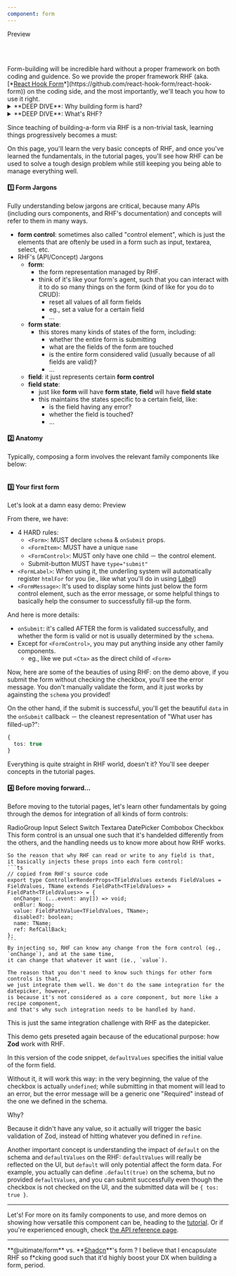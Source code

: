 ```yaml
---
component: form
---
```

<QuickDemoSection />
<VersatileTabs2 defaultValue="form-remove-app-from-project">
  <VersatileTabs2List>
    <VersatileTabs2Trigger value="form-remove-app-from-project">Preview</VersatileTabs2Trigger>
  </VersatileTabs2List>
  <VersatileTabs2Content value="form-remove-app-from-project" demoId="form-remove-app-from-project" showCode={false} />
</VersatileTabs2>

<br /><br />



<QuickStartSection />
Form-building will be incredible hard without a proper framework on both coding and guidence.
So we provide the proper framework RHF (aka. [*<u>React Hook Form</u>*](https://github.com/react-hook-form/react-hook-form)) on the coding side,
and the most importantly, we'll teach you how to use it right.

<details>
<summary>**DEEP DIVE**: Why building form is hard?</summary>

   In the front-end world, there are several classic applications are hard to build, including form.
   (frankly, comparing to the others, form is actually not that hard to build)
   but they all share the basic difficulty to overcome when things get tough: tons of states to manage.

   When number of states exceed certain limit, it's tough to manage them, and so people then create another layer of solution for better do the management.
   RHF is one of seveal layers in the field of form-building.

   RHF is great, but it's quite flexible, such that without proper guidence,
   it is very easy to get into so many problems, including, but not limited to:
   - RHF seems incompetent. Maybe I need to use another framework.
   - There are still just too many states that are hard to manage, maybe I need to add another complextiy like RxJS.
   - After using RHF, the code seems becoming more messy and complex.
   - I just have no idea how to even use RHF to implement certain features
   - ...

   So the takeaway here is that, building a form needs you to choose an appropriate framework,
   but at the same time, and probably more importantly, you need to learn how to use it right,
   and this can be a bit long journey to go if you expected that building a forum is not hard.
   <br /><br />
</details>
<details>
  <summary>**DEEP DIVE**: What's RHF?</summary>

   I think the introduction in RHF's site is inappropriate for the beginners.

   So I'll try to explain it better at here.

  Simply put. It's a headless UI framework.
  The longer answer is:
   - It's more like a framework instead of a library, because adopting it means that you will build a form in a unique way provided by RHF,
   and since it is a framework, it's quite big to learn, and migrate it to other similar libraries will not be trivial.
   - It's also a headless UI, but it is more like the one that mainly provides many control toolkits for form states management instead of React components;
   so it's different from **Radix**'s approach (because **Radix**'s is so called "headless UI component"), and more like the fashion of **TanStack Table**.
   <br /><br />
</details>

Since teaching of building-a-form via RHF is a non-trivial task, learning things progressively becomes a must:

On this page, you'll learn the very basic concepts of RHF,
and once you've learned the fundamentals, in the tutorial pages,
you'll see how RHF can be used to solve a tough design problem while still keeping you being able to manage everything well.


#### 1️⃣ Form Jargons
Fully understanding below jargons are critical, because many APIs (including ours components, and RHF's documentation) and concepts will refer to them in many ways.

- **form control**: sometimes also called "control element", which is just the elements that are oftenly be used in a form such as input, textarea, select, etc.
- RHF's (API/Concept) Jargons
  - **form**:
    - the form representation managed by RHF.
    - think of it's like your form's agent, such that you can interact with it to do so many things on the form (kind of like for you do to CRUD):
      - reset all values of all form fields
      - eg., set a value for a certain field
      - ...
  - **form state**:
    - this stores many kinds of states of the form, including:
      - whether the entire form is submitting
      - what are the fields of the form are touched
      - is the entire form considered valid (usually because of all fields are valid)?
      - ...
  - **field**: it just represents certain **form control**
  - **field state**:
    - just like **form** will have **form state**, **field** will have **field state**
    - this maintains the states specific to a certain field, like:
      - is the field having any error?
      - whether the field is touched?
      - ...


#### 2️⃣ Anatomy
Typically, composing a form involves the relevant family components like below:

```tsx file=./Form.meta.tsx#L5-L13
```


#### 3️⃣ Your first form
Let's look at a damn easy demo:
<VersatileTabs2 defaultValue="form-damn-easy-demo">
  <VersatileTabs2List>
    <VersatileTabs2Trigger value="form-damn-easy-demo">Preview</VersatileTabs2Trigger>
  </VersatileTabs2List>
  <VersatileTabs2Content value="form-damn-easy-demo" demoId="form-damn-easy-demo"/>
</VersatileTabs2>

From there, we have:
- 4 HARD rules:
  - `<Form>`: MUST declare `schema` & `onSubmit` props.
  - `<FormItem>`: MUST have a unique `name`
  - `<FormControl>`: MUST only have one child － the control element.
  - Submit-button MUST have `type="submit"`
- `<FormLabel>`: When using it, the underling system will automatically register `htmlFor` for you (ie., like what you'll do in using [Label](./../../label/introduction))
- `<FormMessage>`: It's used to display some hints just below the form control element, such as the error message, or some helpful things to basically help the consumer to successfully fill-up the form.

And here is more details:
- `onSubmit`: it's called AFTER the form is validated successfully, and whether the form is valid or not is usually determined by the `schema`.
- Except for `<FormControl>`, you may put anything inside any other family components.
  - eg., like we put `<Cta>` as the direct child of `<Form>`

Now, here are some of the beauties of using RHF: on the demo above,
if you submit the form without checking the checkbox, you'll see the error message.
You don't manually validate the form, and it just works by againsting the `schema` you provided!

On the other hand, if the submit is successful, you'll get the beautiful `data` in the `onSubmit` callback －
the cleanest representation of "What user has filled-up?":
```ts
{
  tos: true
}
```

Everything is quite straight in RHF world, doesn't it?
You'll see deeper concepts in the tutorial pages.



#### 4️⃣ Before moving forward...

Before moving to the tutorial pages,
let's learn other fundamentals by going through the demos for integration of all kinds of form controls:

<VersatileTabs2 defaultValue="form-radiogroup-demo">
  <VersatileTabs2List>
    <VersatileTabs2Trigger value="form-radiogroup-demo">RadioGroup</VersatileTabs2Trigger>
    <VersatileTabs2Trigger value="form-input-demo">Input</VersatileTabs2Trigger>
    <VersatileTabs2Trigger value="form-select-demo">Select</VersatileTabs2Trigger>
    <VersatileTabs2Trigger value="form-switch-demo">Switch</VersatileTabs2Trigger>
    <VersatileTabs2Trigger value="form-textarea-demo">Textarea</VersatileTabs2Trigger>
    <VersatileTabs2Trigger value="form-datepicker-demo">DatePicker</VersatileTabs2Trigger>
    <VersatileTabs2Trigger value="form-combobox-demo">Combobox</VersatileTabs2Trigger>
    <VersatileTabs2Trigger value="form-damn-easy-demo-2">Checkbox</VersatileTabs2Trigger>
  </VersatileTabs2List>
  <VersatileTabs2Content value="form-radiogroup-demo" demoId="form-radiogroup-demo"/>
  <VersatileTabs2Content value="form-input-demo" demoId="form-input-demo"/>
  <VersatileTabs2Content value="form-select-demo" demoId="form-select-demo"/>
  <VersatileTabs2Content value="form-switch-demo" demoId="form-switch-demo"/>
  <VersatileTabs2Content value="form-textarea-demo" demoId="form-textarea-demo"/>
  <VersatileTabs2Content value="form-datepicker-demo" demoId="form-datepicker-demo">
    This form control is an unsual one such that it's handelded differently from the others,
    and the handling needs us to know more about how RHF works.

    So the reason that why RHF can read or write to any field is that,
    it basically injects these props into each form control:
    ```ts
    // copied from RHF's source code
    export type ControllerRenderProps<TFieldValues extends FieldValues = FieldValues, TName extends FieldPath<TFieldValues> = FieldPath<TFieldValues>> = {
      onChange: (...event: any[]) => void;
      onBlur: Noop;
      value: FieldPathValue<TFieldValues, TName>;
      disabled?: boolean;
      name: TName;
      ref: RefCallBack;
    };
    ```
    By injecting so, RHF can know any change from the form control (eg., `onChange`), and at the same time,
    it can change that whatever it want (ie., `value`).

    The reason that you don't need to know such things for other form controls is that,
    we just integrate them well. We don't do the same integration for the datepicker, however,
    is because it's not considered as a core component, but more like a recipe component,
    and that's why such integration needs to be handled by hand.

  </VersatileTabs2Content>
  <VersatileTabs2Content value="form-combobox-demo" demoId="form-combobox-demo">
    This is just the same integration challenge with RHF as the datepicker.
  </VersatileTabs2Content>
  <VersatileTabs2Content value="form-damn-easy-demo-2" demoId="form-damn-easy-demo-2">

  This demo gets preseted again because of the educational purpose: how **Zod** work with RHF.

  In this version of the code snippet, `defaultValues` specifies the initial value of the form field.

  Without it, it will work this way:
  in the very beginning, the value of the checkbox is actually `undefined`; while submitting in that moment will lead to an error,
  but the error message will be a generic one "Required" instead of the one we defined in the schema.

  Why?

  Because it didn't have any value, so it actually will trigger the basic validation of Zod,
  instead of hitting whatever you defined in `refine`.

  Another important concept is understanding the impact of `default` on the schema and `defaultValues` on the RHF:
  `defaultValues` will really be reflected on the UI, but `default` will only potential affect the form data.
  For example, you actually can define `.default(true)` on the schema, but no provided `defaultValues`,
  and you can submit successfully even though the checkbox is not checked on the UI, and the submitted data will be `{ tos: true }`.

  </VersatileTabs2Content>

</VersatileTabs2>

___

Let's! For more on its family components to use, and more demos on showing how versatile this component can be, heading to the [tutorial](./../tutorial).
Or if you're experienced enough, check [the API reference page](./../api).

___

<QASection />
<QA2>
  <QA2Item >
    <QA2Trigger>**@uitimate/form** vs. **<u>Shadcn</u>**'s form ?</QA2Trigger>
     <QA2Content>
        I believe that I encapsulate RHF so f*cking good such that it'd highly boost your DX when building a form, period.
     </QA2Content>
   </QA2Item>

</QA2>